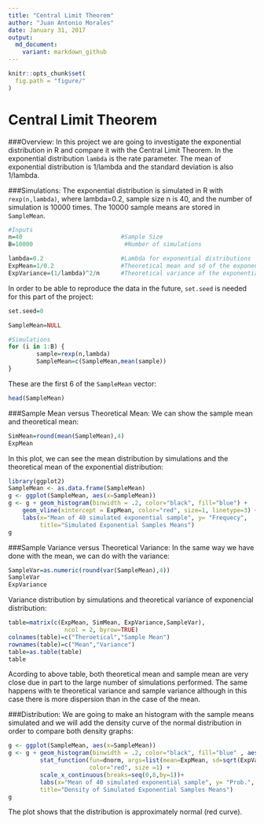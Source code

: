 ```yaml
---
title: "Central Limit Theorem"
author: "Juan Antonio Morales"
date: January 31, 2017
output:
  md_document:
    variant: markdown_github
---
```


```r
knitr::opts_chunk$set(
  fig.path = "figure/"
)
```

Central Limit Theorem
======================

###Overview:
In this project we are going to investigate the exponential distribution in R and compare it with the Central Limit Theorem. In the exponential distribution `lambda` is the rate parameter. The mean of exponential distribution is 1/lambda and the standard deviation is also 1/lambda. 


###Simulations:
The exponential distribution is simulated in R with `rexp(n,lambda)`, where lambda=0.2, sample size n is 40, and the number of simulation is 10000 times. The 10000 sample means are stored in `SampleMean`.

```r
#Inputs
n=40                            #Sample Size
B=10000                          #Number of simulations

lambda=0.2                      #Lambda for exponential distributions
ExpMean=1/0.2                   #Theoretical mean and sd of the exponential distribution
ExpVariance=(1/lambda)^2/n      #Theoretical variance of the exponential distribution
```

In order to be able to reproduce the data in the future, `set.seed` is needed for this part of the project:

```r
set.seed=0
```

```r
SampleMean=NULL

#Simulations
for (i in 1:B) {
        sample=rexp(n,lambda)
        SampleMean=c(SampleMean,mean(sample))
} 

```

These are the first 6 of the `SampleMean` vector:

```r
head(SampleMean)
```

###Sample Mean versus Theoretical Mean:
We can show the sample mean and theoretical mean:
```r
SimMean=round(mean(SampleMean),4)
ExpMean
```

In this plot, we can see the mean distribution by simulations and the theoretical mean of the exponential distribution:

```r
library(ggplot2)
SampleMean <- as.data.frame(SampleMean)
g <- ggplot(SampleMean, aes(x=SampleMean))
g <- g + geom_histogram(binwidth = .2, color="black", fill="blue") +
    geom_vline(xintercept = ExpMean, color="red", size=1, linetype=3) +
    labs(x="Mean of 40 simulated exponential sample", y= "Frequecy", 
         title="Simulated Exponential Samples Means")
g
```


###Sample Variance versus Theoretical Variance:
In the same way we have done with the mean, we can do with the variance:
```r
SampleVar=as.numeric(round(var(SampleMean),4))
SampleVar
ExpVariance
```

Variance distribution by simulations and theoretical variance of exponencial distribution:

```r
table=matrix(c(ExpMean, SimMean, ExpVariance,SampleVar),
                ncol = 2, byrow=TRUE)
colnames(table)=c("Theroetical","Sample Mean")
rownames(table)=c("Mean","Variance")
table=as.table(table)
table
```

Acording to above table, both theoretical mean and sample mean are very close due in part to the large number of simulations performed. The same happens with te theoretical variance and sample variance although in this case there is more dispersion than in the case of the mean.

###Distribution:
We are going to make an histogram with the sample means simulated and we will add the density curve of the normal distribution in order to compare both density graphs:

```r
g <- ggplot(SampleMean, aes(x=SampleMean))
g <- g + geom_histogram(binwidth = .2, color="black", fill="blue" , aes(y=..density..))+
         stat_function(fun=dnorm, args=list(mean=ExpMean, sd=sqrt(ExpVariance)), 
                       color="red", size =1) +
         scale_x_continuous(breaks=seq(0,8,by=1))+
         labs(x="Mean of 40 simulated exponential sample", y= "Prob.", 
         title="Density of Simulated Exponential Samples Means")
g
```

The plot shows that the distribution is approximately normal (red curve).
